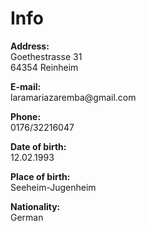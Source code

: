 # Info

**Address:**  
Goethestrasse 31  
64354 Reinheim  


**E-mail:**  
laramariazaremba@gmail.com


**Phone:**  
0176/32216047  


**Date of birth:**     
12.02.1993  


**Place of birth:**  
Seeheim-Jugenheim  


**Nationality:**  
German


